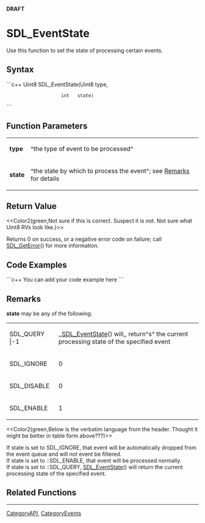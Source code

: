 <!-- pragma section-numbers off -->
<!-- pragma disable-camelcase -->
'''DRAFT'''

= SDL_EventState =
Use this function to set the state of processing certain events.


== Syntax ==
```c++
Uint8 SDL_EventState(Uint8 type,
                     int   state)
```

== Function Parameters ==
{|
|'''type'''
|^the type of event to be processed^
|-
|'''state'''
|^the state by which to process the event^; see [[#Remarks|Remarks]] for details
|}

== Return Value ==
<<Color2(green,Not sure if this is correct. Suspect it is not.  Not sure what Uint8 RVs look like.)>>

Returns 0 on success, or a negative error code on failure; call [[SDL_GetError]]() for more information.

== Code Examples ==
```c++
You can add your code example here
```

== Remarks ==
'''state''' may be any of the following:
{|
|SDL_QUERY
|-1
|,,[[SDL_EventState]]() will,, return^s^ the current processing state of the specified event
|-
|SDL_IGNORE
|0
|the event will automatically be dropped from the event queue and will not be filtered
|-
|SDL_DISABLE
|0
|^same as SDL_IGNORE^ ???
|-
|SDL_ENABLE
|1
|the event will be processed normally
|}

<<Color2(green,Below is the verbatim language from the header. Thought it might be better in table form above???)>>

If state is set to SDL_IGNORE, that event will be automatically dropped from the event queue and will not event be filtered.<br/>
If state is set to ::SDL_ENABLE, that event will be processed normally.<br/>
If state is set to ::SDL_QUERY, [[SDL_EventState]]() will return the current processing state of the specified event.

== Related Functions ==

----
[[CategoryAPI]], [[CategoryEvents]]
